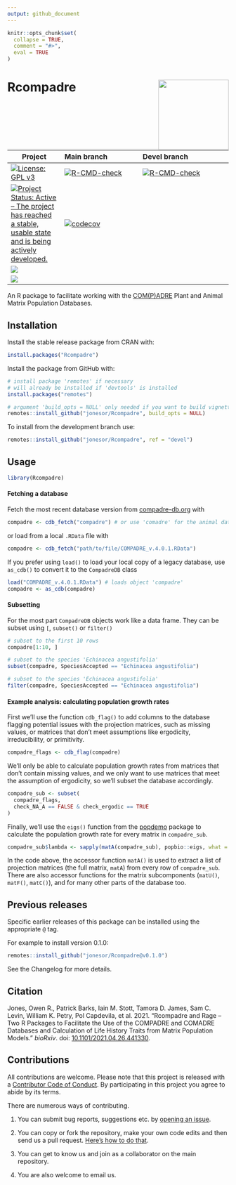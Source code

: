 ```yaml
---
output: github_document
---
```


<!-- README.md is generated from README.Rmd. Please edit that file -->

```r
knitr::opts_chunk$set(
  collapse = TRUE,
  comment = "#>",
  eval = TRUE
)
```

# Rcompadre  <img src="man/figures/logo_rcompadre.png" height="160px" align="right" />



<!--- Continuous integration badges --->
<!--- BE CAREFUL WITH THE FORMATTING --->

| Project | Main branch | Devel branch  |
|---------|:------------|:--------------|
| [![License: GPL v3](https://img.shields.io/badge/License-GPL%20v3-blue.svg)](https://www.gnu.org/licenses/gpl-3.0.html)  | [![R-CMD-check](https://github.com/jonesor/Rcompadre/actions/workflows/main_check.yaml/badge.svg)](https://github.com/jonesor/Rcompadre/actions/workflows/main_check.yaml) | [![R-CMD-check](https://github.com/jonesor/Rcompadre/actions/workflows/devel_build_check.yaml/badge.svg)](https://github.com/jonesor/Rcompadre/actions/workflows/devel_build_check.yaml) |
| [![Project Status: Active – The project has reached a stable, usable state and is being actively developed.](https://www.repostatus.org/badges/latest/active.svg)](https://www.repostatus.org/#active) | [![codecov](https://codecov.io/gh/jonesor/Rcompadre/branch/main/graph/badge.svg?token=S9G2a5K9k9)](https://app.codecov.io/gh/jonesor/Rcompadre)     |     |
| ![](http://cranlogs.r-pkg.org/badges/grand-total/Rcompadre) |     |
| ![](http://cranlogs.r-pkg.org/badges/Rcompadre)|  |     |

<!--- Continuous Integration Badges End --->


An R package to facilitate working with the [COM(P)ADRE](https://compadre-db.org/) Plant and Animal Matrix Population Databases.

## Installation

Install the stable release package from CRAN with:

```r
install.packages("Rcompadre")
```

Install the package from GitHub with:

```r
# install package 'remotes' if necessary
# will already be installed if 'devtools' is installed
install.packages("remotes")

# argument 'build_opts = NULL' only needed if you want to build vignettes
remotes::install_github("jonesor/Rcompadre", build_opts = NULL)
```

To install from the development branch use:

```r
remotes::install_github("jonesor/Rcompadre", ref = "devel")
```

## Usage

```r
library(Rcompadre)
```

#### Fetching a database

Fetch the most recent database version from [compadre-db.org](https://compadre-db.org/) with

```r
compadre <- cdb_fetch("compadre") # or use 'comadre' for the animal database
```

or load from a local `.RData` file with

```r
compadre <- cdb_fetch("path/to/file/COMPADRE_v.4.0.1.RData")
```

If you prefer using `load()` to load your local copy of a legacy database, use `as_cdb()` to convert it to the `CompadreDB` class

```r
load("COMPADRE_v.4.0.1.RData") # loads object 'compadre'
compadre <- as_cdb(compadre)
```

#### Subsetting

For the most part `CompadreDB` objects work like a data frame. They can be subset using `[`,  `subset()` or `filter()`

```r
# subset to the first 10 rows
compadre[1:10, ]

# subset to the species 'Echinacea angustifolia'
subset(compadre, SpeciesAccepted == "Echinacea angustifolia")

# subset to the species 'Echinacea angustifolia'
filter(compadre, SpeciesAccepted == "Echinacea angustifolia")
```

#### Example analysis: calculating population growth rates

First we'll use the function `cdb_flag()` to add columns to the database flagging potential issues with the projection matrices, such as missing values, or matrices that don't meet assumptions like ergodicity, irreducibility, or primitivity.

```r
compadre_flags <- cdb_flag(compadre)
```

We'll only be able to calculate population growth rates from matrices that don't contain missing values, and we only want to use matrices that meet the assumption of ergodicity, so we'll subset the database accordingly.

```r
compadre_sub <- subset(
  compadre_flags,
  check_NA_A == FALSE & check_ergodic == TRUE
)
```

Finally, we'll use the `eigs()` function from the [popdemo](https://CRAN.R-project.org/package=popdemo) package to calculate the population growth rate for every matrix in `compadre_sub`.

```r
compadre_sub$lambda <- sapply(matA(compadre_sub), popbio::eigs, what = "lambda")
```

In the code above, the accessor function `matA()` is used to extract a list of projection matrices (the full matrix, `matA`) from every row of `compadre_sub`. There are also accessor functions for the matrix subcomponents (`matU()`, `matF()`, `matC()`), and for many other parts of the database too.

## Previous releases

Specific earlier releases of this package can be installed using the appropriate `@` tag. 

For example to install version 0.1.0:

```r
remotes::install_github("jonesor/Rcompadre@v0.1.0")
```

See the Changelog for more details.

## Citation

Jones, Owen R., Patrick Barks, Iain M. Stott, Tamora D. James, Sam C. Levin, William K. Petry, Pol Capdevila, et al. 2021. “Rcompadre and Rage -- Two R Packages to Facilitate the Use of the COMPADRE and COMADRE Databases and Calculation of Life History Traits from Matrix Population Models.” _bioRxiv_. doi: [10.1101/2021.04.26.441330](https://doi.org/10.1101/2021.04.26.441330).

## Contributions

All contributions are welcome. Please note that this project is released with a [Contributor Code of Conduct](https://contributor-covenant.org/version/2/0/CODE_OF_CONDUCT.html). By participating in this project you agree to abide by its terms.

There are numerous ways of contributing. 

1. You can submit bug reports, suggestions etc. by [opening an issue](https://github.com/jonesor/Rcompadre/issues).

2. You can copy or fork the repository, make your own code edits and then send us a pull request. [Here's how to do that](https://jarv.is/notes/how-to-pull-request-fork-github/).

3. You can get to know us and join as a collaborator on the main repository.

4. You are also welcome to email us.
